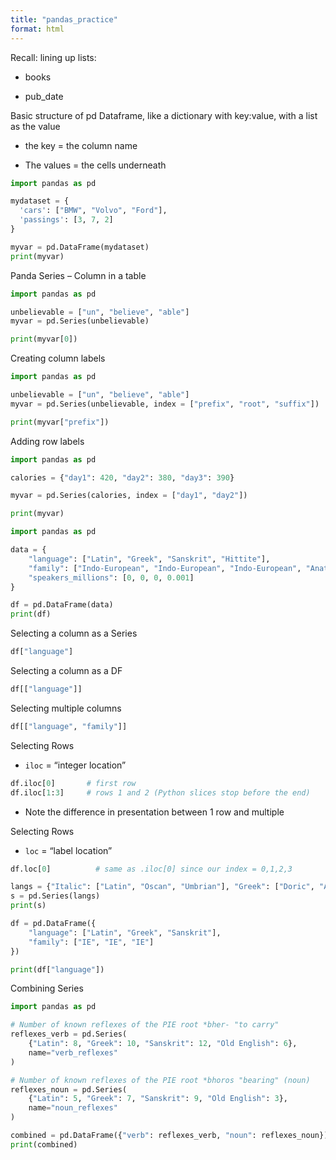 ```yaml
---
title: "pandas_practice"
format: html
---
```


Recall: lining up lists:

-   books

-   pub_date

Basic structure of pd Dataframe, like a dictionary with key:value, with a list as the value

-   the key = the column name

-   The values = the cells underneath

```python
import pandas as pd

mydataset = {
  'cars': ["BMW", "Volvo", "Ford"],
  'passings': [3, 7, 2]
}

myvar = pd.DataFrame(mydataset)
print(myvar)
```

Panda Series – Column in a table

```python
import pandas as pd

unbelievable = ["un", "believe", "able"]
myvar = pd.Series(unbelievable)

print(myvar[0])
```

Creating column labels

```python
import pandas as pd

unbelievable = ["un", "believe", "able"]
myvar = pd.Series(unbelievable, index = ["prefix", "root", "suffix"])

print(myvar["prefix"])
```

Adding row labels 

```python
import pandas as pd

calories = {"day1": 420, "day2": 380, "day3": 390}

myvar = pd.Series(calories, index = ["day1", "day2"])

print(myvar)
```
```python
import pandas as pd

data = {
    "language": ["Latin", "Greek", "Sanskrit", "Hittite"],
    "family": ["Indo-European", "Indo-European", "Indo-European", "Anatolian"],
    "speakers_millions": [0, 0, 0, 0.001]
}

df = pd.DataFrame(data)
print(df)
```
Selecting a column as a Series

```python
df["language"]
```


Selecting a column as a DF

```python
df[["language"]]
```


Selecting multiple columns

```python
df[["language", "family"]]
```

Selecting Rows

- `iloc` = "integer location"

```python
df.iloc[0]       # first row
df.iloc[1:3]     # rows 1 and 2 (Python slices stop before the end)
```

- Note the difference in presentation between 1 row and multiple

Selecting Rows

- `loc` = "label location"

```python
df.loc[0]          # same as .iloc[0] since our index = 0,1,2,3
```
```python
langs = {"Italic": ["Latin", "Oscan", "Umbrian"], "Greek": ["Doric", "Aeolic"], "Indic": ["Sanskrit", "Hindi", "Prakrit", "Vedic"]}
s = pd.Series(langs)
print(s)
```

```python
df = pd.DataFrame({
    "language": ["Latin", "Greek", "Sanskrit"],
    "family": ["IE", "IE", "IE"]
})

print(df["language"])
```

Combining Series

```python
import pandas as pd

# Number of known reflexes of the PIE root *bher- "to carry"
reflexes_verb = pd.Series(
    {"Latin": 8, "Greek": 10, "Sanskrit": 12, "Old English": 6},
    name="verb_reflexes"
)

# Number of known reflexes of the PIE root *bhoros "bearing" (noun)
reflexes_noun = pd.Series(
    {"Latin": 5, "Greek": 7, "Sanskrit": 9, "Old English": 3},
    name="noun_reflexes"
)

combined = pd.DataFrame({"verb": reflexes_verb, "noun": reflexes_noun})
print(combined)
```

